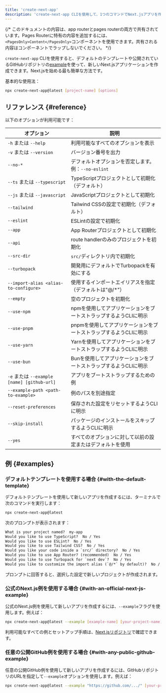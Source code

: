 ```yaml
---
title: 'create-next-app'
description: 'create-next-app CLIを使用して、1つのコマンドでNext.jsアプリを作成します。'
---
```


{/* このドキュメントの内容は、app routerとpages routerの両方で共有されています。Pages Routerに特有の内容を追加するには、`<PagesOnly>Content</PagesOnly>`コンポーネントを使用できます。共有される内容はコンポーネントでラップしないでください。 */}

`create-next-app` CLIを使用すると、デフォルトのテンプレートや公開されているGitHubリポジトリの[example](https://github.com/vercel/next.js/tree/canary/examples)を使って、新しいNext.jsアプリケーションを作成できます。Next.jsを始める最も簡単な方法です。

基本的な使用法：

```bash title="Terminal"
npx create-next-app@latest [project-name] [options]
```

## リファレンス {#reference}

以下のオプションが利用可能です：

| オプション                                  | 説明                                                              |
| ------------------------------------------- | ----------------------------------------------------------------- |
| `-h` または `--help`                        | 利用可能なすべてのオプションを表示                                |
| `-v` または `--version`                     | バージョン番号を出力                                              |
| `--no-*`                                    | デフォルトオプションを否定します。例：`--no-eslint`               |
| `--ts` または `--typescript`                | TypeScriptプロジェクトとして初期化（デフォルト）                  |
| `--js` または `--javascript`                | JavaScriptプロジェクトとして初期化                                |
| `--tailwind`                                | Tailwind CSSの設定で初期化（デフォルト）                          |
| `--eslint`                                  | ESLintの設定で初期化                                              |
| `--app`                                     | App Routerプロジェクトとして初期化                                |
| `--api`                                     | route handlerのみのプロジェクトを初期化                           |
| `--src-dir`                                 | `src/`ディレクトリ内で初期化                                      |
| `--turbopack`                               | 開発用にデフォルトでTurbopackを有効にする                         |
| `--import-alias <alias-to-configure>`       | 使用するインポートエイリアスを指定（デフォルトは"@/\*"）          |
| `--empty`                                   | 空のプロジェクトを初期化                                          |
| `--use-npm`                                 | npmを使用してアプリケーションをブートストラップするようCLIに明示  |
| `--use-pnpm`                                | pnpmを使用してアプリケーションをブートストラップするようCLIに明示 |
| `--use-yarn`                                | Yarnを使用してアプリケーションをブートストラップするようCLIに明示 |
| `--use-bun`                                 | Bunを使用してアプリケーションをブートストラップするようCLIに明示  |
| `-e` または `--example [name] [github-url]` | アプリをブートストラップするための例                              |
| `--example-path <path-to-example>`          | 例のパスを別途指定                                                |
| `--reset-preferences`                       | 保存された設定をリセットするようCLIに明示                         |
| `--skip-install`                            | パッケージのインストールをスキップするようCLIに明示               |
| `--yes`                                     | すべてのオプションに対して以前の設定またはデフォルトを使用        |

## 例 {#examples}

### デフォルトテンプレートを使用する場合 {#with-the-default-template}

デフォルトテンプレートを使用して新しいアプリを作成するには、ターミナルで次のコマンドを実行します：

```bash title="Terminal"
npx create-next-app@latest
```

次のプロンプトが表示されます：

```txt title="Terminal"
What is your project named?  my-app
Would you like to use TypeScript?  No / Yes
Would you like to use ESLint?  No / Yes
Would you like to use Tailwind CSS?  No / Yes
Would you like your code inside a `src/` directory?  No / Yes
Would you like to use App Router? (recommended)  No / Yes
Would you like to use Turbopack for `next dev`?  No / Yes
Would you like to customize the import alias (`@/*` by default)?  No / Yes
```

プロンプトに回答すると、選択した設定で新しいプロジェクトが作成されます。

### 公式のNext.js例を使用する場合 {#with-an-official-next-js-example}

公式のNext.js例を使用して新しいアプリを作成するには、`--example`フラグを使用します。例えば：

```bash title="Terminal"
npx create-next-app@latest --example [example-name] [your-project-name]
```

利用可能なすべての例とセットアップ手順は、[Next.jsリポジトリ](https://github.com/vercel/next.js/tree/canary/examples)で確認できます。

### 任意の公開GitHub例を使用する場合 {#with-any-public-github-example}

任意の公開GitHub例を使用して新しいアプリを作成するには、GitHubリポジトリのURLを指定して`--example`オプションを使用します。例えば：

```bash title="Terminal"
npx create-next-app@latest --example "https://github.com/.../" [your-project-name]
```
